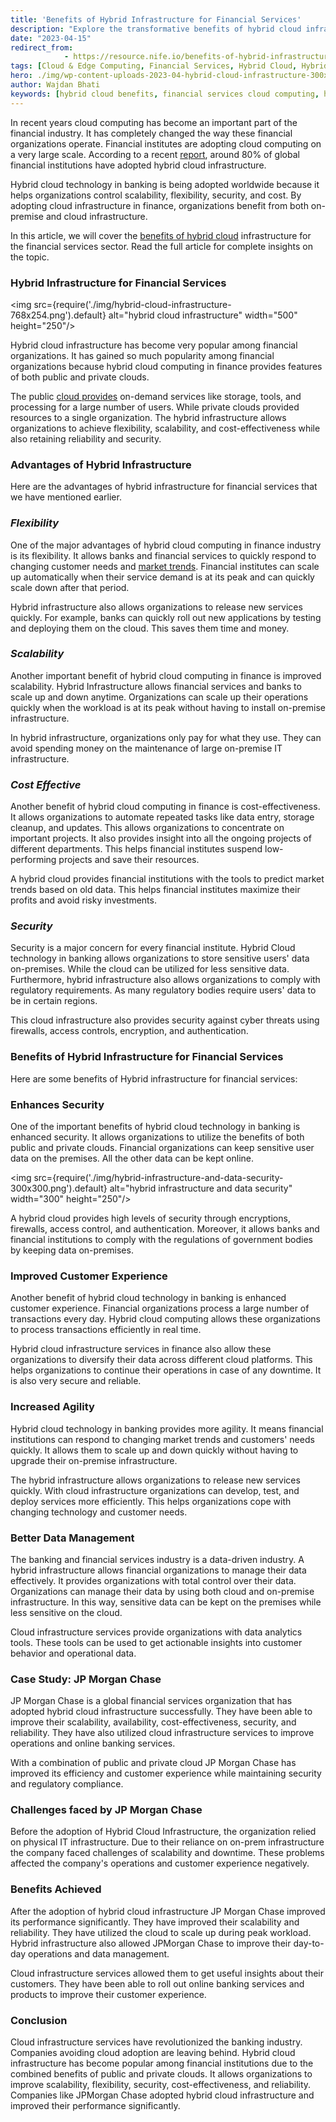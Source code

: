 ```yaml
---
title: 'Benefits of Hybrid Infrastructure for Financial Services'
description: "Explore the transformative benefits of hybrid cloud infrastructure for the financial services sector. Learn how hybrid cloud technology enhances scalability, flexibility, cost-effectiveness, and security, while offering a blend of public and private cloud features. Discover how financial institutions can leverage hybrid infrastructure to improve data management, customer experience, and operational efficiency, and view a case study of JP Morgan Chase's successful adoption of hybrid cloud."
date: "2023-04-15"
redirect_from: 
            - https://resource.nife.io/benefits-of-hybrid-infrastructure-for-financial-services/
tags: [Cloud & Edge Computing, Financial Services, Hybrid Cloud, Hybrid Cloud Infrastructure]
hero: ./img/wp-content-uploads-2023-04-hybrid-cloud-infrastructure-300x99.png
author: Wajdan Bhati
keywords: [hybrid cloud benefits, financial services cloud computing, hybrid cloud infrastructure, scalability, flexibility, cost-effectiveness, security, data management, customer experience, JP Morgan Chase cloud adoption]
---
```


In recent years cloud computing has become an important part of the financial industry. It has completely changed the way these financial organizations operate. Financial institutes are adopting cloud computing on a very large scale. According to a recent [report](https://newsroom.ibm.com/Nearly-80-of-Banks-Globally-Remain-in-Nascent-Stages-of-Their-Hybrid-Cloud-Adoption), around 80% of global financial institutions have adopted hybrid cloud infrastructure.

Hybrid cloud technology in banking is being adopted worldwide because it helps organizations control scalability, flexibility, security, and cost. By adopting cloud infrastructure in finance, organizations benefit from both on-premise and cloud infrastructure.

In this article, we will cover the [benefits of hybrid cloud](/blog/why-hybrid-cloud-an-overview-of-the-top-benefits-of-hybrid/) infrastructure for the financial services sector. Read the full article for complete insights on the topic.

### **Hybrid Infrastructure for Financial Services**

<img src={require('./img/hybrid-cloud-infrastructure-768x254.png').default} alt="hybrid cloud infrastructure" width="500" height="250"/>
<br/>


 
Hybrid cloud infrastructure has become very popular among financial organizations. It has gained so much popularity among financial organizations because hybrid cloud computing in finance provides features of both public and private clouds.

The public [cloud provides](/blog/what-to-look-out-for-when-evaluating-potential-cloud-providers/) on-demand services like storage, tools, and processing for a large number of users. While private clouds provided resources to a single organization. The hybrid infrastructure allows organizations to achieve flexibility, scalability, and cost-effectiveness while also retaining reliability and security.

### **Advantages of Hybrid Infrastructure**

Here are the advantages of hybrid infrastructure for financial services that we have mentioned earlier.

### _**Flexibility**_

One of the major advantages of hybrid cloud computing in finance industry is its flexibility. It allows banks and financial services to quickly respond to changing customer needs and [market trends](/blog/latest-multi-cloud-market-trends-in-2022-2023/). Financial institutes can scale up automatically when their service demand is at its peak and can quickly scale down after that period.

Hybrid infrastructure also allows organizations to release new services quickly. For example, banks can quickly roll out new applications by testing and deploying them on the cloud. This saves them time and money.

### **_Scalability_**

Another important benefit of hybrid cloud computing in finance is improved scalability. Hybrid Infrastructure allows financial services and banks to scale up and down anytime. Organizations can scale up their operations quickly when the workload is at its peak without having to install on-premise infrastructure.

In hybrid infrastructure, organizations only pay for what they use. They can avoid spending money on the maintenance of large on-premise IT infrastructure.

### **_Cost Effective_**

Another benefit of hybrid cloud computing in finance is cost-effectiveness. It allows organizations to automate repeated tasks like data entry, storage cleanup, and updates. This allows organizations to concentrate on important projects. It also provides insight into all the ongoing projects of different departments. This helps financial institutes suspend low-performing projects and save their resources.

A hybrid cloud provides financial institutions with the tools to predict market trends based on old data. This helps financial institutes maximize their profits and avoid risky investments.

### **_Security_**

Security is a major concern for every financial institute. Hybrid Cloud technology in banking allows organizations to store sensitive users' data on-premises. While the cloud can be utilized for less sensitive data. Furthermore, hybrid infrastructure also allows organizations to comply with regulatory requirements. As many regulatory bodies require users' data to be in certain regions.

This cloud infrastructure also provides security against cyber threats using firewalls, access controls, encryption, and authentication.

### **Benefits of Hybrid Infrastructure for Financial Services**

Here are some benefits of Hybrid infrastructure for financial services:

### **Enhances Security**

One of the important benefits of hybrid cloud technology in banking is enhanced security. It allows organizations to utilize the benefits of both public and private clouds. Financial organizations can keep sensitive user data on the premises. All the other data can be kept online.

<img src={require('./img/hybrid-infrastructure-and-data-security-300x300.png').default} alt="hybrid infrastructure and data security" width="300" height="250"/>
<br/>


 
A hybrid cloud provides high levels of security through encryptions, firewalls, access control, and authentication. Moreover, it allows banks and financial institutions to comply with the regulations of government bodies by keeping data on-premises.

### **Improved Customer Experience**

Another benefit of hybrid cloud technology in banking is enhanced customer experience. Financial organizations process a large number of transactions every day. Hybrid cloud computing allows these organizations to process transactions efficiently in real time.

Hybrid cloud infrastructure services in finance also allow these organizations to diversify their data across different cloud platforms. This helps organizations to continue their operations in case of any downtime. It is also very secure and reliable.

### **Increased Agility**

Hybrid cloud technology in banking provides more agility. It means financial institutions can respond to changing market trends and customers' needs quickly. It allows them to scale up and down quickly without having to upgrade their on-premise infrastructure.

The hybrid infrastructure allows organizations to release new services quickly. With cloud infrastructure organizations can develop, test, and deploy services more efficiently. This helps organizations cope with changing technology and customer needs.

### **Better Data Management**

The banking and financial services industry is a data-driven industry. A hybrid infrastructure allows financial organizations to manage their data effectively. It provides organizations with total control over their data. Organizations can manage their data by using both cloud and on-premise infrastructure. In this way, sensitive data can be kept on the premises while less sensitive on the cloud.

Cloud infrastructure services provide organizations with data analytics tools. These tools can be used to get actionable insights into customer behavior and operational data.

### **Case Study: JP Morgan Chase**

JP Morgan Chase is a global financial services organization that has adopted hybrid cloud infrastructure successfully. They have been able to improve their scalability, availability, cost-effectiveness, security, and reliability. They have also utilized cloud infrastructure services to improve operations and online banking services.

With a combination of public and private cloud JP Morgan Chase has improved its efficiency and customer experience while maintaining security and regulatory compliance.

### **Challenges faced by JP Morgan Chase**

Before the adoption of Hybrid Cloud Infrastructure, the organization relied on physical IT infrastructure. Due to their reliance on on-prem infrastructure the company faced challenges of scalability and downtime. These problems affected the company's operations and customer experience negatively.

### **Benefits Achieved**

After the adoption of hybrid cloud infrastructure JP Morgan Chase improved its performance significantly. They have improved their scalability and reliability. They have utilized the cloud to scale up during peak workload. Hybrid infrastructure also allowed JPMorgan Chase to improve their day-to-day operations and data management.

Cloud infrastructure services allowed them to get useful insights about their customers. They have been able to roll out online banking services and products to improve their customer experience.

### **Conclusion**

Cloud infrastructure services have revolutionized the banking industry. Companies avoiding cloud adoption are leaving behind. Hybrid cloud infrastructure has become popular among financial institutions due to the combined benefits of public and private clouds. It allows organizations to improve scalability, flexibility, security, cost-effectiveness, and reliability. Companies like JPMorgan Chase adopted hybrid cloud infrastructure and improved their performance significantly.
